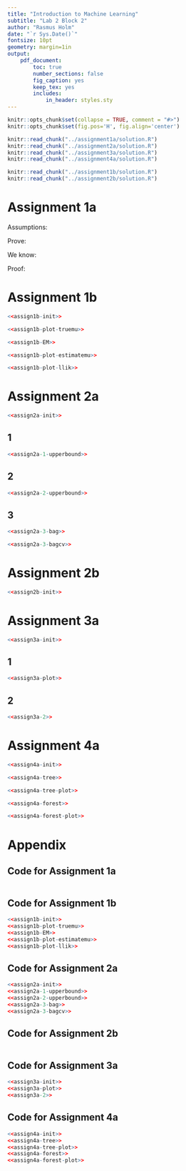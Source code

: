 ```yaml
---
title: "Introduction to Machine Learning"
subtitle: "Lab 2 Block 2"
author: "Rasmus Holm"
date: "`r Sys.Date()`"
fontsize: 10pt
geometry: margin=1in
output:
    pdf_document:
        toc: true
        number_sections: false
        fig_caption: yes
        keep_tex: yes
        includes:
            in_header: styles.sty
---
```


```r
knitr::opts_chunk$set(collapse = TRUE, comment = "#>")
knitr::opts_chunk$set(fig.pos='H', fig.align='center')

knitr::read_chunk("../assignment1a/solution.R")
knitr::read_chunk("../assignment2a/solution.R")
knitr::read_chunk("../assignment3a/solution.R")
knitr::read_chunk("../assignment4a/solution.R")

knitr::read_chunk("../assignment1b/solution.R")
knitr::read_chunk("../assignment2b/solution.R")
```

\newpage

# Assignment 1a
Assumptions:

\begin{gather*}
\mathrm{E} \left[ \epsilon^{b}(x) \right] = 0, \\
\forall_{i,j}, i \neq j: \mathrm{E} \left[ \epsilon^{i}(x) \epsilon^{j}(x) \right] = 0
\end{gather*}

Prove:

\begin{gather*}
\mathrm{E}_{X} \left[ (f_{\textit{bag}}(x) - h(x))^{2} \right] =
\frac{1}{B} \left[ \frac{1}{B} \mathrm{E}_{X} \left[ (f^{b}(x) - h(x))^{2} \right] \right]
\end{gather*}

We know:

\begin{gather*}
f^{b}(x) = h(x) + \epsilon^{b}(x)
\end{gather*}

Proof:

\begin{gather*}
\mathrm{E}_{X} \left[ (f_{\textit{bag}}(x) - h(x))^{2} \right] = \\
\mathrm{E}_{X} \left[ (\frac{1}{B} \sum_{b} f^{b}(x) - h(x))^{2} \right] = \\
\mathrm{E}_{X} \left[ (\frac{1}{B} \sum_{b} \epsilon^{b}(x))^{2} \right] = \\
\frac{1}{B^{2}}
\mathrm{E}_{X} \left[ (\epsilon^{1}(x))^{2} +
2 \epsilon^{1}(x) \epsilon^{2}(x) +
\dotsb +
2 \epsilon^{b-1}(x) \epsilon^{b}(x) +
(\epsilon^{b}(x))^{2} \right] = \\
\frac{1}{B^{2}}
\left(
\mathrm{E}_{X} \left[ (\epsilon^{1}(x))^{2} \right] +
2 \mathrm{E}_{X} \left[ \epsilon^{1}(x) \epsilon^{2}(x) \right]
+ \dotsb +
2 \mathrm{E}_{X} \left[ \epsilon^{b-1}(x) \epsilon^{b}(x) \right] +
\mathrm{E}_{X} \left[ (\epsilon^{b}(x))^{2} \right]
\right) = \\
\frac{1}{B^{2}} \sum_{b} \mathrm{E}_{X} \left[ (\epsilon^{b}(x))^{2} \right] = \\
\frac{1}{B^{2}} \sum_{b} \mathrm{E}_{X} \left[ (f^{b}(x) - h(x))^{2} \right] = \\
\frac{1}{B} \left[ \frac{1}{B} \mathrm{E}_{X} \left[ (f^{b}(x) - h(x))^{2} \right] \right]
\end{gather*}

\newpage

# Assignment 1b
```r
<<assign1b-init>>
```

```r
<<assign1b-plot-truemu>>
```

```r
<<assign1b-EM>>
```

```r
<<assign1b-plot-estimatemu>>
```

```r
<<assign1b-plot-llik>>
```

\newpage

# Assignment 2a
```r
<<assign2a-init>>
```

## 1
```r
<<assign2a-1-upperbound>>
```

## 2
```r
<<assign2a-2-upperbound>>
```

## 3
```r
<<assign2a-3-bag>>
```

```r
<<assign2a-3-bagcv>>
```

\newpage

# Assignment 2b
```r
<<assign2b-init>>
```

\newpage

# Assignment 3a
```r
<<assign3a-init>>
```

## 1
```r
<<assign3a-plot>>
```

## 2
```r
<<assign3a-2>>
```

\newpage

# Assignment 4a
```r
<<assign4a-init>>
```

```r
<<assign4a-tree>>
```

```r
<<assign4a-tree-plot>>
```

```r
<<assign4a-forest>>
```

```r
<<assign4a-forest-plot>>
```

\newpage

# Appendix

## Code for Assignment 1a
```r
```

## Code for Assignment 1b
```r
<<assign1b-init>>
<<assign1b-plot-truemu>>
<<assign1b-EM>>
<<assign1b-plot-estimatemu>>
<<assign1b-plot-llik>>
```

## Code for Assignment 2a
```r
<<assign2a-init>>
<<assign2a-1-upperbound>>
<<assign2a-2-upperbound>>
<<assign2a-3-bag>>
<<assign2a-3-bagcv>>
```

## Code for Assignment 2b
```r
```

## Code for Assignment 3a
```r
<<assign3a-init>>
<<assign3a-plot>>
<<assign3a-2>>
```

## Code for Assignment 4a
```r
<<assign4a-init>>
<<assign4a-tree>>
<<assign4a-tree-plot>>
<<assign4a-forest>>
<<assign4a-forest-plot>>
```
